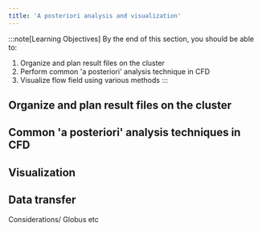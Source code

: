 ```yaml
---
title: 'A posteriori analysis and visualization'
---
```


:::note[Learning Objectives]
By the end of this section, you should be able to:
1. Organize and plan result files on the cluster
2. Perform common 'a posteriori' analysis technique in CFD
3. Visualize flow field using various methods
:::

## Organize and plan result files on the cluster

## Common 'a posteriori' analysis techniques in CFD

## Visualization

## Data transfer
Considerations/ Globus etc